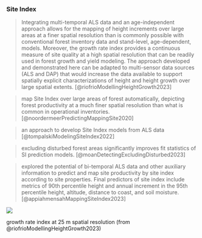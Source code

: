 
### Site Index

> Integrating multi-temporal ALS data and an age-independent approach allows for the mapping of height increments over large areas at a finer spatial resolution than is commonly possible with conventional forest inventory data and stand-level, age-dependent, models. Moreover, the growth rate index provides a continuous measure of site quality at a high spatial resolution that can be readily used in forest growth and yield modeling. The approach developed and demonstrated here can be adapted to multi-sensor data sources (ALS and DAP) that would increase the data available to support spatially explicit characterizations of height and height growth over large spatial extents. [@riofrioModellingHeightGrowth2023]

> map Site Index over large areas of forest automatically, depicting forest productivity at a much finer spatial resolution than what is common in operational inventories. [@noordermeerPredictingMappingSite2020]

> an approach to develop Site Index models from ALS data [@tompalskiModelingSiteIndex2022]

> excluding disturbed forest areas significantly improves fit statistics of SI prediction models. [@moanDetectingExcludingDisturbed2023]

> explored the potential of bi-temporal ALS data and other auxiliary information to predict and map site productivity by site index according to site properties. Final predictors of site index include metrics of 90th percentile height and annual increment in the 95th percentile height, altitude, distance to coast, and soil moisture. [@appiahmensahMappingSiteIndex2023]

::: {#fig-site-index}
![](https://ars.els-cdn.com/content/image/1-s2.0-S0378112723003717-gr6.jpg)

growth rate index at 25 m spatial resolution (from @riofrioModellingHeightGrowth2023)
:::

